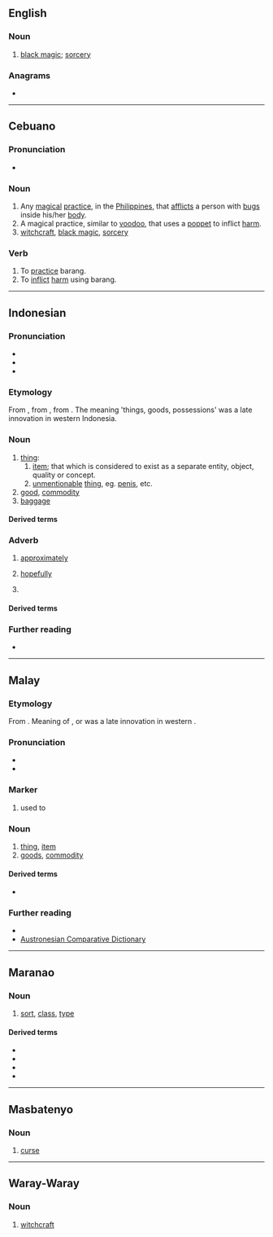 ==English==
{{wikipedia|Barang (Visayan word)}}

===Noun===
{{en-noun|-}}

# {{lb|en|Philippines}} [[black magic]]; [[sorcery]]

===Anagrams===
* {{anagrams|en|a=aabgnr|bangra}}

----

==Cebuano==

===Pronunciation===
* {{hyph|ceb|ba|rang}}

===Noun===
{{head|ceb|noun}}

# Any [[magical]] [[practice]], in the [[Philippines]], that [[afflicts]] a person with [[bugs]] inside his/her [[body]].
# A magical practice, similar to [[voodoo]], that uses a [[poppet]] to inflict [[harm]].
# [[witchcraft]], [[black magic]], [[sorcery]]

===Verb===
{{head|ceb|verb}}

# To [[practice]] barang.
# To [[inflict]] [[harm]] using barang.

----

==Indonesian==

===Pronunciation===
* {{IPA|id|[ˈbaraŋ]}}
* {{hyph|id|ba|rang}}
* {{rhymes|id|raŋ|aŋ}}

===Etymology===
From {{inh|id|ms|barang}}, from {{inh|id|ms-cla|barang}}, from {{inh|id|poz-pro|*baraŋ|t=marker of indefiniteness}}. The meaning 'things, goods, possessions' was a late innovation in western Indonesia.

===Noun===
{{id-noun}}

# [[thing]]:
## [[item]]; that which is considered to exist as a separate entity, object, quality or concept.
## [[unmentionable]] [[thing]], eg. [[penis]], etc.
# [[good]], [[commodity]]
# [[baggage]]
#: {{syn|id|bagasi|muatan}}
#: {{uxi|id|pengambilan barang|[[baggage claim]]}}

====Derived terms====
{{der4|id|
| barang akar
| barang antik
| barang apa
| barang asal
| barang awet
| barang bahan
| barang baku
| barang bawaan
| barang bebas
| barang bekas
| barang benda
| barang berharga
| barang berkat
| barang besi
| barang bukti
| barang cetakan
| barang curah
| barang dagangan
| barang gawan
| barang gelap
| barang industri
| barang jadi
| barang kala
| barang kalakeran
| barang kena pajak
| barang komisi
| barang konsumen
| barang konsumsi
| barang kuno
| barang larangan
| barang logam
| barang luks
| barang makanan
| barang mewah
| barang mindringan
| barang modal
| barang mudah pakai
| barang netral
| barang normal
| barang obral
| barang pabrik
| barang pajangan
| barang pecah belah
| barang pecahan
| barang pribadi
| barang primer
| barang pusaka
| barang raja
| barang rongsokan
| barang sedia
| barang sekunder
| barang seni
| barang setengah jadi
| barang sitaan
| barang sudah
| barang sulur
| barang tahan lama
| barang tetap
| barang tua
| barang tunanilai
| barang usaha
| barang ying ching
|}}

===Adverb===
{{head|id|adverb}}

# [[approximately]]
#: {{syn|id|sedikit banyak|sekadar|kira-kira}}
# {{lb|id|dated}} [[hopefully]]
#: {{syn|id|mudah-mudahan}}
# {{n-g|marker of indefiniteness}}

====Derived terms====
{{der4|id|
| barang bila
| barang sesuatu
| barang siapa
| barang tentu
|}}

===Further reading===
* {{R:KBBI Daring}}

----

==Malay==

===Etymology===
From {{inh|ms|poz-pro|*baraŋ|t=marker of indefiniteness}}. Meaning of {{l|en|thing|"thing"}}, {{l|en|goods|"goods"}} or {{l|en|item|"item"}} was a late innovation in western {{l|en|Indonesia}}.

===Pronunciation===
* {{IPA|ms|/baraŋ/}}
* {{rhymes|ms|araŋ|raŋ|aŋ}}

===Marker===
{{head|ms|marker|Jawi spelling|بارڠ}}

# {{l|en|marker}} used to {{l|en|denote}} {{l|en|indefiniteness}}
#: {{usex|ms|'''Barang''' siapa|Who'''ever'''}}
#: {{usex|ms|'''Barang''' apa|What'''ever'''}}

===Noun===
{{ms-noun|j=بارڠ}}

# [[thing]], [[item]]
# [[goods]], [[commodity]]

====Derived terms====
* {{l|ms|barangan}}

===Further reading===
* {{R:PRPM}}
* [https://www.trussel2.com/acd/acd-lo_g.htm#29627 Austronesian Comparative Dictionary]

----

==Maranao==

===Noun===
{{head|mrw|noun}}

# [[sort]], [[class]], [[type]]

====Derived terms====
* {{l|mrw|barabarang}}
* {{l|mrw|pitibarang}}
* {{l|mrw|pimbarang}}
* {{l|mrw|sabarang}}

----

==Masbatenyo==

===Noun===
{{head|msb|noun}}

# [[curse]]

----

==Waray-Waray==

===Noun===
{{head|war|noun}}

# [[witchcraft]]